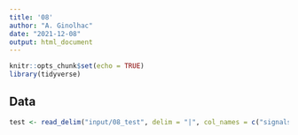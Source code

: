 ```yaml
---
title: '08'
author: "A. Ginolhac"
date: "2021-12-08"
output: html_document
---
```


```r
knitr::opts_chunk$set(echo = TRUE)
library(tidyverse)
```

## Data


```r

test <- read_delim("input/08_test", delim = "|", col_names = c("signals", "digit"), trim_ws = TRUE)
```
